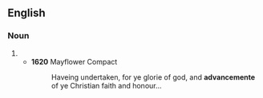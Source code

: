 ==English==

===Noun===
{{en-noun}}

# {{archaic spelling of|[[advancement]]}}
#* '''1620''' Mayflower Compact
#*: Haveing undertaken, for ye glorie of god, and '''advancemente''' of ye Christian faith and honour...